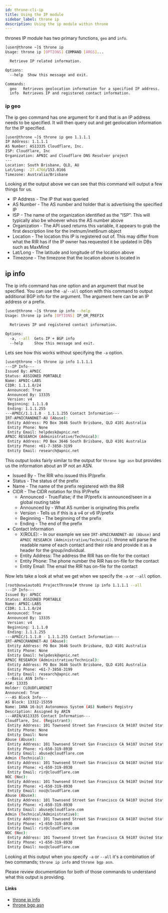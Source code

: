```yaml
---
id: throne-cli-ip
title: Using the IP module
sidebar_label: throne ip
description: Using the ip module within throne
---
```


thrones IP module has two primary functions, `geo` and `info`. 

```bash title="Help"
[user@throne ~]$ throne ip
Usage: throne ip [OPTIONS] COMMAND [ARGS]...

  Retrieve IP related information.

Options:
  --help  Show this message and exit.

Commands:
  geo   Retrieves geolocation information for a specified IP address.
  info  Retrieves IP and registered contact information.
```

### ip geo

The ip geo command has one argument for it and that is an IP address needs to be specified. It will then query out and get geolocation information
for the IP specified.

```bash title="Example"
[user@throne ~]$ throne ip geo 1.1.1.1
IP Address: 1.1.1.1
AS Number: AS13335 Cloudflare, Inc.
ISP: Cloudflare, Inc
Organization: APNIC and Cloudflare DNS Resolver project
---
Location: South Brisbane, QLD, AU
Lat/Long: -27.4766/153.0166
Timezone: Australia/Brisbane
```

Looking at the output above we can see that this command will output a few things for us.

- IP Address - The IP that was queried
- AS Number - The AS number and holder that is advertising the specified IP
- ISP - The name of the organization identified as the "ISP". This will typically also be whoever whos the AS number above
- Organization - The API used returns this variable, it appears to grab the first description line for the inetnum/inet6num object
- Location - The location this IP is registered out of. This may differ from what the RIR has if the IP owner has requested it be updated in DBs such as MaxMind
- Lat/Long - The latitude and longitude of the location above
- Timezone - The timezone that the location above is located in

## ip info

The ip info command has one option and an argument that must be specified. You can use the `-a`/`--all` option with this command to output additional BGP info
for the argument. The argument here can be an IP address or a prefix.

```bash title="Help"
[user@throne ~]$ throne ip info --help
Usage: throne ip info [OPTIONS] IP_OR_PREFIX

  Retrieves IP and registered contact information.

Options:
  -a, --all  Gets IP + BGP info
  --help     Show this message and exit.
```

Lets see how this works without specifying the `-a` option.

```bash title="Example"
[user@throne ~]$ throne ip info 1.1.1.1
---IP Info---
Issued By: APNIC
Status: ASSIGNED PORTABLE
Name: APNIC-LABS
CIDR: 1.1.1.0/24
 Announced: True
 Announced By: 13335
 Version: v4
 Beginning: 1.1.1.0
 Ending: 1.1.1.255
---APNIC/1.1.1.0 - 1.1.1.255 Contact Information---
IRT-APNICRANDNET-AU (Abuse):
 Entity Address: PO Box 3646 South Brisbane, QLD 4101 Australia
 Entity Phone: None
 Entity Email: helpdesk@apnic.net
APNIC RESEARCH (Administrative/Technical):
 Entity Address: PO Box 3646 South Brisbane, QLD 4101 Australia
 Entity Phone: +61-7-3858-3199
 Entity Email: research@apnic.net
```

This output looks fairly similar to the output for `throne bgp asn` but provides us the information about an IP not an ASN.

- Issued By - The RIR who issued this IP/prefix
- Status - The status of the prefix
- Name - The name of the prefix registered with the RIR
- CIDR - The CIDR notation for this IP/Prefix
    - Announced - True/False; if the IP/prefix is announced/seen in a global routing table
    - Announced by - What AS number is originating this prefix
    - Version - Tells us if this is a v4 or v6 IP/prefix
    - Beginning - The beginning of the prefix
    - Ending - The end of the prefix
- Contact Information
    - X(ROLE): - In our example we see `IRT-APNICRANDNET-AU (Abuse)` and `APNIC RESEARCH (Administrative/Technical)`. throne will parse 
    the readable name of each contact and their role and provide it as a header for the group/individual.
    - Entity Address: The address the RIR has on-file for the contact
    - Entity Phone: The phone number the RIR has on-file for the contact
    - Entity Email: The email the RIR has on-file for the contact

Now lets take a look at what we get when we specify the `-a` or `--all` option.

```bash Title="Example - --all"
[root@uswiauto01 ProjectThrone]# throne ip info 1.1.1.1 --all
---IP Info---
Issued By: APNIC
Status: ASSIGNED PORTABLE
Name: APNIC-LABS
CIDR: 1.1.1.0/24
 Announced: True
 Announced By: 13335
 Version: v4
 Beginning: 1.1.1.0
 Ending: 1.1.1.255
---APNIC/1.1.1.0 - 1.1.1.255 Contact Information---
IRT-APNICRANDNET-AU (Abuse):
 Entity Address: PO Box 3646 South Brisbane, QLD 4101 Australia
 Entity Phone: None
 Entity Email: helpdesk@apnic.net
APNIC RESEARCH (Administrative/Technical):
 Entity Address: PO Box 3646 South Brisbane, QLD 4101 Australia
 Entity Phone: +61-7-3858-3199
 Entity Email: research@apnic.net
---Basic ASN Info--
AS#: 13335
Holder: CLOUDFLARENET
Announced: True
---AS Block Info---
AS Block: 13312-15359
Name: IANA 16-bit Autonomous System (AS) Numbers Registry
Description: Assigned by ARIN
---ARIN/AS13335 Contact Information---
Cloudflare, Inc. (Registrant):
 Entity Address: 101 Townsend Street San Francisco CA 94107 United States
 Entity Phone: None
 Entity Email: None
Abuse (Abuse):
 Entity Address: 101 Townsend Street San Francisco CA 94107 United States
 Entity Phone: +1-650-319-8930
 Entity Email: abuse@cloudflare.com
Admin (Technical):
 Entity Address: 101 Townsend Street San Francisco CA 94107 United States
 Entity Phone: +1-650-319-8930
 Entity Email: rir@cloudflare.com
NOC (Noc):
 Entity Address: 101 Townsend Street San Francisco CA 94107 United States
 Entity Phone: +1-650-319-8930
 Entity Email: noc@cloudflare.com
Abuse (Abuse):
 Entity Address: 101 Townsend Street San Francisco CA 94107 United States
 Entity Phone: +1-650-319-8930
 Entity Email: abuse@cloudflare.com
Admin (Technical/Administrative):
 Entity Address: 101 Townsend Street San Francisco CA 94107 United States
 Entity Phone: +1-650-319-8930
 Entity Email: rir@cloudflare.com
NOC (Noc):
 Entity Address: 101 Townsend Street San Francisco CA 94107 United States
 Entity Phone: +1-650-319-8930
 Entity Email: noc@cloudflare.com
```

Looking at this output when you specify `-a` or `--all` it's a combination of two commands; `throne ip info` and `throne bgp asn`.

Please review documentation for both of those commands to understand what this output is providing.

#### Links
- [throne ip info](https://www.throne.dev/docs/throne-cli-ip#ip-info)
- [throne bgp asn](https://www.throne.dev/docs/throne-cli-bgp#bgp-asn)